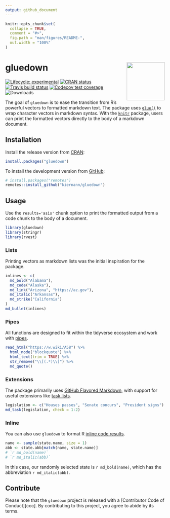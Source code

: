 ```yaml
---
output: github_document
---
```


<!-- README.md is generated from README.Rmd. Please edit that file -->

```r
knitr::opts_chunk$set(
  collapse = TRUE,
  comment = "#>",
  fig.path = "man/figures/README-",
  out.width = "100%"
)
```

# gluedown <img src="man/figures/logo.png" align="right" width="120" />

<!-- badges: start -->
[![Lifecycle: experimental][life_badge]][life_link]
[![CRAN status][cran_badge]][cran_link]
[![Travis build status][trav_badge]][trav_link]
[![Codecov test coverage][cov_badge]][cov_link]
![Downloads][dl_badge]
<!-- badges: end -->

The goal of `gluedown` is to ease the transition from R's powerful vectors to
formatted markdown text. The package uses [`glue()`][glue] to wrap character
vectors in markdown syntax. With the [`knitr`][knitr] package, users can print
the formatted vectors directly to the body of a markdown document.

## Installation

Install the release version from [CRAN][cran]:

```r
install.packages("gluedown")
```

To install the development version from [GitHub][gh]:

```r
# install.packages("remotes")
remotes::install_github("kiernann/gluedown")
```

## Usage

Use the `results='asis'` chunk option to print the formatted output from a code
chunk to the body of a document.

```r
library(gluedown)
library(stringr)
library(rvest)
```

### Lists

Printing vectors as markdown lists was the initial inspiration for the package.

```r
inlines <- c(
  md_bold("Alabama"),
  md_code("Alaska"),
  md_link("Arizona", "https://az.gov"),
  md_italic("Arkansas"),
  md_strike("California")
)
md_bullet(inlines)
```

### Pipes

All functions are designed to fit within the tidyverse ecosystem and work with
[pipes][pipe].

```r
read_html("https://w.wiki/A58") %>% 
  html_node("blockquote") %>% 
  html_text(trim = TRUE) %>% 
  str_remove("\\[(.*)\\]") %>% 
  md_quote()
```

### Extensions

The package primarily uses [GitHub Flavored Markdown][gfm], with support 
for useful extensions like [task lists][task].

```r
legislation <- c("Houses passes", "Senate concurs", "President signs")
md_task(legislation, check = 1:2)
```

### Inline

You can also use `gluedown` to format R [inline code results][inline].

```r
name <- sample(state.name, size = 1)
abb <- state.abb[match(name, state.name)]
# `r md_bold(name)`
# `r md_italic(abb)`
```

In this case, our randomly selected state is  `r md_bold(name)`, which has the 
abbreviation `r md_italic(abb)`.

## Contribute

Please note that the `gluedown` project is released with a 
[Contributor Code of Conduct][coc]. By contributing to this project, you agree
to abide by its terms.

<!-- links: start -->
[life_badge]: https://img.shields.io/badge/lifecycle-maturing-blue.svg
[life_link]: https://www.tidyverse.org/lifecycle/#maturing
[cran_badge]: https://www.r-pkg.org/badges/version/gluedown
[cran_link]: https://CRAN.R-project.org/package=gluedown
[trav_badge]: https://travis-ci.org/kiernann/gluedown.svg?branch=master
[trav_link]: https://travis-ci.org/kiernann/gluedown
[cov_badge]: https://img.shields.io/codecov/c/github/kiernann/gluedown/master.svg
[cov_link]: https://codecov.io/gh/kiernann/gluedown?branch=master'
[dl_badge]: http://cranlogs.r-pkg.org/badges/grand-total/gluedown
<!-- [coc]: https://kiernann.com/gluedown/CODE_OF_CONDUCT.html -->
[cran]: https://cran.r-project.org/package=gluedown
[gfm]: https://github.github.com/gfm/
[gh]: https://github.com/kiernann/gluedown
[glue]: https://github.com/tidyverse/glue
[inline]: https://rmarkdown.rstudio.com/lesson-4.html
[knitr]: https://github.com/yihui/knitr
[pipe]: https://magrittr.tidyverse.org/reference/pipe.html
[rmd]: https://github.com/rstudio/rmarkdown
[task]: https://help.github.com/en/articles/about-task-lists
<!-- links: end -->
